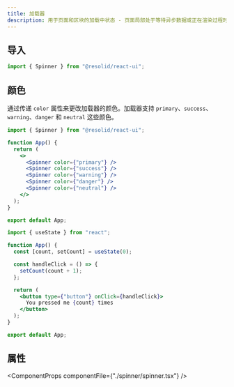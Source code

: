 ```yaml
---
title: 加载器
description: 用于页面和区块的加载中状态 - 页面局部处于等待异步数据或正在渲染过程时，合适的加载动效会有效缓解用户的焦虑。
---
```



## 导入

```js
import { Spinner } from "@resolid/react-ui";
```

## 颜色

通过传递 `color` 属性来更改加载器的颜色。加载器支持 `primary`、`success`、`warning`、`danger` 和 `neutral` 这些颜色。

```jsx demo
import { Spinner } from "@resolid/react-ui";

function App() {
  return (
    <>
      <Spinner color={"primary"} />
      <Spinner color={"success"} />
      <Spinner color={"warning"} />
      <Spinner color={"danger"} />
      <Spinner color={"neutral"} />
    </>
  );
}

export default App;
```

```jsx demo
import { useState } from "react";

function App() {
  const [count, setCount] = useState(0);

  const handleClick = () => {
    setCount(count + 1);
  };

  return (
    <button type={"button"} onClick={handleClick}>
      You pressed me {count} times
    </button>
  );
}

export default App;
```

## 属性

<ComponentProps componentFile={"./spinner/spinner.tsx"} />
